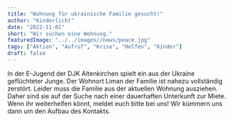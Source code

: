 ```yaml
---
title: "Wohnung für ukrainische Familie gesucht!"
author: "Kinderlicht"
date: "2022-11-01"
short: "Wir suchen eine Wohnung."
featuredImage: "../../images//news/peace.jpg"
tags: ["Aktion", "Aufruf", "Krise", "Helfen", "Kinder"]
draft: false
---
```

In der E-Jugend der DJK Altenkirchen spielt ein aus der Ukraine geflüchteter Junge. Der Wohnort Liman der Familie ist nahezu vollständig zerstört. Leider muss die Familie aus der aktuellen Wohnung ausziehen. Daher sind sie auf der Suche nach einer dauerhaften Unterkunft zur Miete. Wenn ihr weiterhelfen könnt, meldet euch bitte bei uns! Wir kümmern uns dann um den Aufbau des Kontakts.
